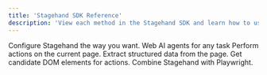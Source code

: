 ```yaml
---
title: 'Stagehand SDK Reference'
description: 'View each method in the Stagehand SDK and learn how to use them.'
---
```




<CardGroup cols={2}>
  <Card
    title="Configuration"
    icon="gear"
    href="/reference/initialization_config"
  >
    Configure Stagehand the way you want.
  </Card>
  <Card
    title="Agent"
    icon="robot"
    href="/reference/agent"
  >
    Web AI agents for any task
  </Card>
  <Card
    title="Act"
    icon="arrow-pointer"
    href="/reference/act"
  >
    Perform actions on the current page.
  </Card>
  <Card
    title="Extract"
    icon="brain-circuit"
    href="/reference/extract"
  >
    Extract structured data from the page.
  </Card>
  <Card
    title="Observe"
    icon="lightbulb"
    href="/reference/observe"
  >
    Get candidate DOM elements for actions.
  </Card>
  <Card
    title="Playwright Interoperability"
    icon="right-to-bracket"
    href="/reference/playwright_interop"
  >
    Combine Stagehand with Playwright.
  </Card>

</CardGroup>

